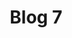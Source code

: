 ---
layout: '../../../layouts/Post.astro'
title: Blog 7
description: This is a sample blog post 
publishDate: February 22, 2021
featuredImage: '/assets/images/blog/8.jpg'
excerpt: 'This is also a sample blog post.'
tags: ['Remote Work']
---